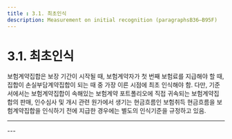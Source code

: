```yaml
---
title : 3.1. 최초인식
description: Measurement on initial recognition (paragraphsB36–B95F)
---
```



# 3.1. 최초인식

보험계약집합은  보장 기간이 시작될 때, 보험계약자가 첫 번째 보험료를 지급해야 할 때, 집합이 손실부담계약집합이 되는 때 중 가장 이른 시점에 최초 인식해야 함. 다만, 기준서에서는 보험계약집합이 속해있는 보험계약 포트폴리오에 직접 귀속되는 보험계약집합의 판매, 인수심사 및 개시 관련 원가에서 생기는 현금흐름인 보험취득 현금흐름을 보험계약집합을 인식하기 전에 지급한 경우에는 별도의 인식기준을 규정하고 있음.


---
<GCenterImg src="/ifrs/pic3-11.png" width={700} caption="[보험계약의 인식시기]" />
---
